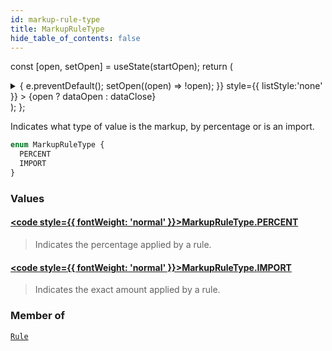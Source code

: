 ```yaml
---
id: markup-rule-type
title: MarkupRuleType
hide_table_of_contents: false
---
```






const [open, setOpen] = useState(startOpen);
return (
<details {...(open ? { open: true } : {})} className="details" style={{ border:'none', boxShadow:'none', background:'var(--ifm-background-color)' }}>
<summary
onClick={(e) => {
e.preventDefault();
setOpen((open) => !open);
}}
style={{ listStyle:'none' }} >
{open ? dataOpen : dataClose}
</summary>
{open && children}
</details>
);
};

Indicates what type of value is the markup, by percentage or is an import.

```graphql
enum MarkupRuleType {
  PERCENT
  IMPORT
}
```

### Values

#### [<code style={{ fontWeight: 'normal' }}>MarkupRuleType.<b>PERCENT</b></code>](#)

> Indicates the percentage applied by a rule.

#### [<code style={{ fontWeight: 'normal' }}>MarkupRuleType.<b>IMPORT</b></code>](#)

> Indicates the exact amount applied by a rule.

### Member of

[`Rule`](/api/objects/rule) <Badge class="badge badge--secondary" text="object"/>
